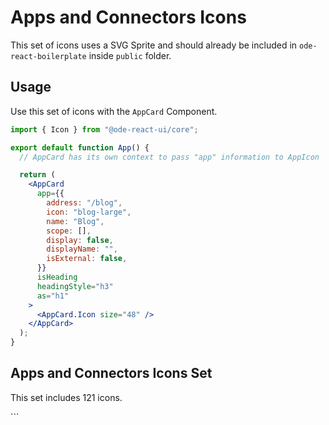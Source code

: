 
<Meta title="Icons/Apps and Connectors" />

# Apps and Connectors Icons

This set of icons uses a SVG Sprite and should already be included in `ode-react-boilerplate` inside `public` folder.

## Usage

Use this set of icons with the `AppCard` Component.

```jsx
import { Icon } from "@ode-react-ui/core";

export default function App() {
  // AppCard has its own context to pass "app" information to AppIcon

  return (
    <AppCard
      app={{
        address: "/blog",
        icon: "blog-large",
        name: "Blog",
        scope: [],
        display: false,
        displayName: "",
        isExternal: false,
      }}
      isHeading
      headingStyle="h3"
      as="h1"
    >
      <AppCard.Icon size="48" />
    </AppCard>
  );
}
```

## Apps and Connectors Icons Set

This set includes 121 icons.

<SvgIcon color="blue" />
```
